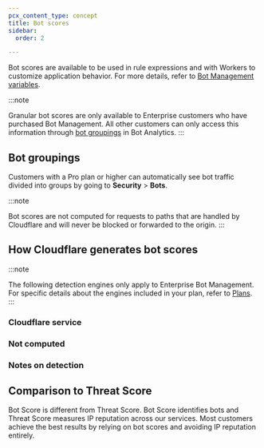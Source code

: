 ```yaml
---
pcx_content_type: concept
title: Bot scores
sidebar:
  order: 2

---
```



<Render file="bot-score-definition" />

Bot scores are available to be used in rule expressions and with Workers to customize application behavior. For more details, refer to [Bot Management variables](/bots/reference/bot-management-variables/).

:::note

Granular bot scores are only available to Enterprise customers who have purchased Bot Management. All other customers can only access this information through [bot groupings](#bot-groupings) in Bot Analytics. 
:::

## Bot groupings

Customers with a Pro plan or higher can automatically see bot traffic divided into groups by going to **Security** > **Bots**.

<Render file="bot-groupings" />

:::note

Bot scores are not computed for requests to paths that are handled by Cloudflare and will never be blocked or forwarded to the origin. 
:::

## How Cloudflare generates bot scores

:::note

The following detection engines only apply to Enterprise Bot Management. For specific details about the engines included in your plan, refer to [Plans](/bots/plans/). 
:::

<Render file="bm-bot-detection-engines" />

### Cloudflare service

<Render file="bots-cs" />

### Not computed

<Render file="bots-nc" />

### Notes on detection

<Render file="bots-cookie" />

## Comparison to Threat Score

Bot Score is different from <GlossaryTooltip term="threat score">Threat Score</GlossaryTooltip>. Bot Score identifies bots and Threat Score measures IP reputation across our services. Most customers achieve the best results by relying on bot scores and avoiding IP reputation entirely.
